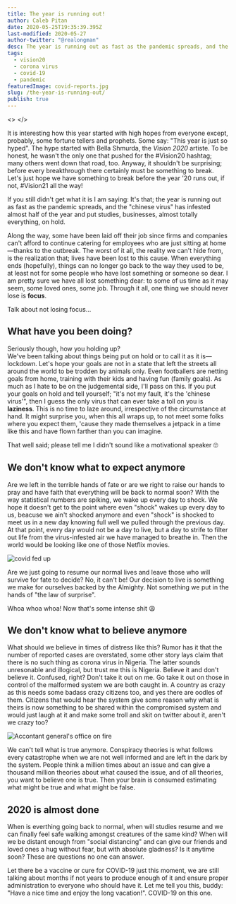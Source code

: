 ```yaml
---
title: The year is running out!
author: Caleb Pitan
date: 2020-05-25T19:35:39.395Z
last-modified: 2020-05-27
author-twitter: "@realongman"
desc: The year is running out as fast as the pandemic spreads, and the "chinese virus" has infested almost half of the year and put studies, businesses, almost totally everything, on hold.
tags:
  - vision20
  - corona virus
  - covid-19
  - pandemic
featuredImage: covid-reports.jpg
slug: /the-year-is-running-out/
publish: true
---
```


<>
</>

It is interesting how this year started with high hopes from everyone except, probably, some fortune tellers and prophets. Some say: "This year is just so hyped". The hype started with Bella Shmurda, the _Vision 2020_ artiste. To be honest, he wasn't the only one that pushed for the #Vision20 hashtag; many others went down that road, too. Anyway, it shouldn't be surprising; before every breakthrough there certainly must be something to break. Let's just hope we have something to break before the year '20 runs out, if not, #Vision21 all the way!

If you still didn't get what it is I am saying: It's that; the year is running out as fast as the pandemic spreads, and the "chinese virus" has infested almost half of the year and put studies, businesses, almost totally everything, on hold.

Along the way, some have been laid off their job since firms and companies can't afford to continue catering for employees who are just sitting at home&mdash;thanks to the outbreak. The worst of it all, the reality we can't hide from, is the realization that; lives have been lost to this cause. When everything ends (hopefully), things can no longer go back to the way they used to be, at least not for some people who have lost something or someone so dear. I am pretty sure we have all lost something dear: to some of us time as it may seem, some loved ones, some job. Through it all, one thing we should never lose is **focus**.

Talk about not losing focus...

## What have you been doing?

Seriously though, how you holding up?  
We've been talking about things being put on hold or to call it as it is&mdash;lockdown. Let's hope your goals are not in a state that left the streets all around the world to be trodden by animals only. Even footballers are netting goals from home, training with their kids and having fun (family goals). As much as I hate to be on the judgemental side, I'll pass on this. If you put your goals on hold and tell yourself; "it's not my fault, it's the 'chinese virus'", then I guess the only virus that can ever take a toll on you is **laziness**. This is no time to laze around, irrespective of the circumstance at hand. It might surprise you, when this all wraps up, to not meet some folks where you expect them, 'cause they made themselves a jetpack in a time like this and have flown farther than you can imagine.

That well said; please tell me I didn't sound like a motivational speaker 🙄

## We don't know what to expect anymore

Are we left in the terrible hands of fate or are we right to raise our hands to pray and have faith that everything will be back to normal soon? With the way statistical numbers are spiking, we wake up every day to shock. We hope it doesn't get to the point where even "shock" wakes up every day to us, beacuse we ain't shocked anymore and even "shock" is shocked to meet us in a new day knowing full well we pulled through the previous day. At that point, every day would not be a day to live, but a day to strife to filter out life from the virus-infested air we have managed to breathe in. Then the world would be looking like one of those Netflix movies.

![covid fed up](covid-fed-up.jpg)

Are we just going to resume our normal lives and leave those who will survive for fate to decide? No, it can't be! Our decision to live is something we make for ourselves backed by the Almighty. Not something we put in the hands of "the law of surprise".

Whoa whoa whoa! Now that's some intense shit 😩

## We don't know what to believe anymore

What should we believe in times of distress like this? Rumor has it that the number of reported cases are overstated, some other story lays claim that there is no such thing as corona virus in Nigeria. The latter sounds unresonable and illogical, but trust me this is Nigeria. Believe it and don't believe it. Confused, right? Don't take it out on me. Go take it out on those in control of the malformed system we are both caught in. A country as crazy as this needs some badass crazy citizens too, and yes there are oodles of them. Citizens that would hear the system give some reason why what is theirs is now something to be shared within the compromised system and would just laugh at it and make some troll and skit on twitter about it, aren't we crazy too?

![Accontant general's office on fire](office-of-acc-gen.jpg)

We can't tell what is true anymore. Conspiracy theories is what follows every catastrophe when we are not well informed and are left in the dark by the system. People think a million times about an issue and can give a thousand million theories about what caused the issue, and of all theories, you want to believe one is true. Then your brain is consumed estimating what might be true and what might be false.

## 2020 is almost done

When is everthing going back to normal, when will studies resume and we can finally feel safe walking amongst creatures of the same kind? When will we be distant enough from "social distancing" and can give our friends and loved ones a hug without fear, but with absolute gladness? Is it anytime soon? These are questions no one can answer. 

Let there be a vaccine or cure for COVID-19 just this moment, we are still talking about months if not years to produce enough of it and ensure proper administration to everyone who should have it. Let me tell you this, buddy: "Have a nice time and enjoy the long vacation!". COVID-19 on this one.
